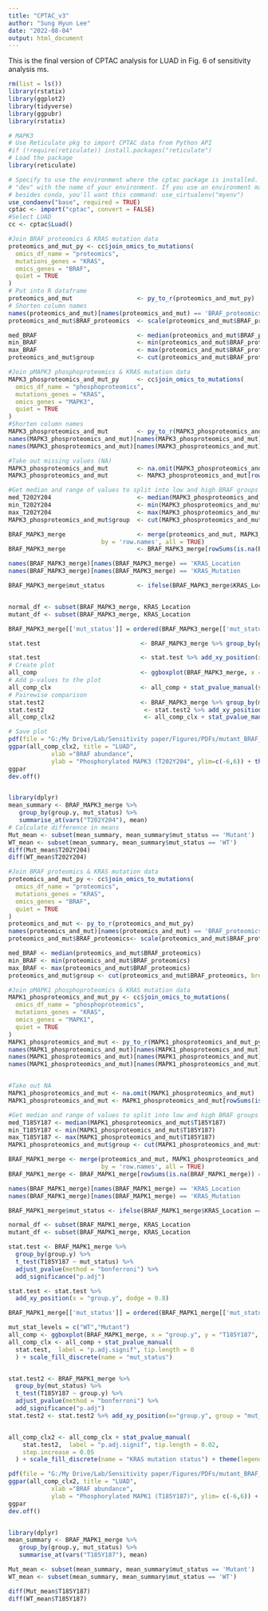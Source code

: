 ---
title: "CPTAC_v3" 
author: "Sung Hyun Lee"
date: "2022-08-04"
output: html_document
---
This is the final version of CPTAC analysis for LUAD in Fig. 6 of sensitivity analysis ms.
```{r}

rm(list = ls())
library(rstatix)
library(ggplot2)
library(tidyverse)
library(ggpubr)
library(rstatix)
```
```{r}
# MAPK3
# Use Reticulate pkg to import CPTAC data from Python API
#if (!require(reticulate)) install.packages("reticulate") 
# Load the package
library(reticulate)

# Specify to use the environment where the cptac package is installed. Replace 
# "dev" with the name of your environment. If you use an environment manager 
# besides conda, you'll want this command: use_virtualenv("myenv")
use_condaenv("base", required = TRUE)
cptac <- import("cptac", convert = FALSE)
#Select LUAD
cc <- cptac$Luad() 
```
```{r}
#Join BRAF proteomics & KRAS mutation data
proteomics_and_mut_py <- cc$join_omics_to_mutations(
  omics_df_name = "proteomics",
  mutations_genes = "KRAS",
  omics_genes = "BRAF",
  quiet = TRUE
)
# Put into R dataframe
proteomics_and_mut                  <- py_to_r(proteomics_and_mut_py)
# Shorten column names
names(proteomics_and_mut)[names(proteomics_and_mut) == 'BRAF_proteomics       NP_001341538.1|NP_004324.2']        <- 'BRAF_proteomics'
proteomics_and_mut$BRAF_proteomics  <- scale(proteomics_and_mut$BRAF_proteomics) #z-scored BRAF abund

med_BRAF                            <- median(proteomics_and_mut$BRAF_proteomics)
min_BRAF                            <- min(proteomics_and_mut$BRAF_proteomics)
max_BRAF                            <- max(proteomics_and_mut$BRAF_proteomics)
proteomics_and_mut$group            <- cut(proteomics_and_mut$BRAF_proteomics, breaks = c(min_BRAF, med_BRAF, max_BRAF), labels =c('Low','High'))

#Join pMAPK3 phosphoproteomics & KRAS mutation data
MAPK3_phosproteomics_and_mut_py     <- cc$join_omics_to_mutations(
  omics_df_name = "phosphoproteomics",
  mutations_genes = "KRAS",
  omics_genes = "MAPK3",
  quiet = TRUE
)
#Shorten column names
MAPK3_phosproteomics_and_mut        <- py_to_r(MAPK3_phosproteomics_and_mut_py)
names(MAPK3_phosproteomics_and_mut)[names(MAPK3_phosproteomics_and_mut) == 'MAPK3_phosphoproteomics  T202Y204  IADPEHDHTGFLtEyVATR  NP_002737.2|NP_001035145.1|NP_001103361.1'] <- 'T202Y204'
names(MAPK3_phosproteomics_and_mut)[names(MAPK3_phosproteomics_and_mut) == '                         Y204      IADPEHDHTGFLTEyVATR  NP_002737.2|NP_001035145.1|NP_001103361.1'] <- 'Y204'

#Take out missing values (NA)
MAPK3_phosproteomics_and_mut        <- na.omit(MAPK3_phosproteomics_and_mut)
MAPK3_phosproteomics_and_mut        <- MAPK3_phosproteomics_and_mut[rowSums(is.na(MAPK3_phosproteomics_and_mut)) == 0, ]  

#Get median and range of values to split into low and high BRAF groups
med_T202Y204                        <- median(MAPK3_phosproteomics_and_mut$T202Y204)
min_T202Y204                        <- min(MAPK3_phosproteomics_and_mut$T202Y204)
max_T202Y204                        <- max(MAPK3_phosproteomics_and_mut$T202Y204)
MAPK3_phosproteomics_and_mut$group  <- cut(MAPK3_phosproteomics_and_mut$T202Y204, breaks = c(min_T202Y204, med_T202Y204, max_T202Y204), labels =c('Low','High'))

BRAF_MAPK3_merge                    <- merge(proteomics_and_mut, MAPK3_phosproteomics_and_mut,
                          by = 'row.names', all = TRUE)
BRAF_MAPK3_merge                    <- BRAF_MAPK3_merge[rowSums(is.na(BRAF_MAPK3_merge)) == 0, ]  

names(BRAF_MAPK3_merge)[names(BRAF_MAPK3_merge) == 'KRAS_Location                                                                                    '] <- 'KRAS_Location'
names(BRAF_MAPK3_merge)[names(BRAF_MAPK3_merge) == 'KRAS_Mutation                                                                                    '] <- 'KRAS_Mutation'

BRAF_MAPK3_merge$mut_status         <- ifelse(BRAF_MAPK3_merge$KRAS_Location == 'No_mutation', 'WT','Mutant')


normal_df <- subset(BRAF_MAPK3_merge, KRAS_Location                                                      =='No_mutation')
mutant_df <- subset(BRAF_MAPK3_merge, KRAS_Location                                                      !='No_mutation')

BRAF_MAPK3_merge[['mut_status']] = ordered(BRAF_MAPK3_merge[['mut_status']], levels = c('WT', 'Mutant'))

stat.test                            <- BRAF_MAPK3_merge %>% group_by(group.y) %>% t_test(T202Y204 ~ mut_status) %>% adjust_pvalue(method = "bonferroni") %>% add_significance("p.adj")

stat.test                            <- stat.test %>% add_xy_position(x = "group.y", dodge = 0.8) 
# Create plot
all_comp                             <- ggboxplot(BRAF_MAPK3_merge, x = "group.y", y = "T202Y204", fill = "mut_status", outlier.shape = NA)
# Add p-values to the plot
all_comp_clx                         <- all_comp + stat_pvalue_manual(stat.test,  label = "p.adj.signif", tip.length = 0) + scale_fill_discrete(name = "mut_status")
# Pairewise comparison
stat.test2                           <- BRAF_MAPK3_merge %>% group_by(mut_status) %>% t_test(T202Y204 ~ group.y) %>% adjust_pvalue(method = "bonferroni") %>% add_significance("p.adj")
stat.test2                            <- stat.test2 %>% add_xy_position(x="group.y", group = "mut_status")
all_comp_clx2                         <- all_comp_clx + stat_pvalue_manual(stat.test2,  label = "p.adj.signif", tip.length = 0.02, step.increase = 0.05)  + scale_fill_discrete(name = "KRAS mutation status") + theme(legend.position="right") #+ scale_y_continuous(expand = expansion(mult = c(0.05, 0.1)))

# Save plot
pdf(file = "G:/My Drive/Lab/Sensitivity paper/Figures/PDFs/mutant_BRAF_pMAPK3_LUAD_v2.pdf", width = 6, height = 4) 
ggpar(all_comp_clx2, title = "LUAD", 
            xlab ="BRAF abundance", 
            ylab = "Phosphorylated MAPK3 (T202Y204", ylim=c(-6,6)) + theme(plot.title = element_text(hjust = 0.5))
ggpar
dev.off()


library(dplyr)
mean_summary <- BRAF_MAPK3_merge %>%
   group_by(group.y, mut_status) %>% 
   summarise_at(vars("T202Y204"), mean)
# Calculate difference in means
Mut_mean <- subset(mean_summary, mean_summary$mut_status == 'Mutant')
WT_mean <- subset(mean_summary, mean_summary$mut_status == 'WT')
diff(Mut_mean$T202Y204)
diff(WT_mean$T202Y204)

```


```{r}
#Join BRAF proteomics & KRAS mutation data
proteomics_and_mut_py <- cc$join_omics_to_mutations(
  omics_df_name = "proteomics",
  mutations_genes = "KRAS",
  omics_genes = "BRAF",
  quiet = TRUE
)
proteomics_and_mut <- py_to_r(proteomics_and_mut_py)
names(proteomics_and_mut)[names(proteomics_and_mut) == 'BRAF_proteomics       NP_001341538.1|NP_004324.2'] <- 'BRAF_proteomics'
proteomics_and_mut$BRAF_proteomics<- scale(proteomics_and_mut$BRAF_proteomics) #z-scored BRAF abund

med_BRAF <- median(proteomics_and_mut$BRAF_proteomics)
min_BRAF <- min(proteomics_and_mut$BRAF_proteomics)
max_BRAF <- max(proteomics_and_mut$BRAF_proteomics)
proteomics_and_mut$group <- cut(proteomics_and_mut$BRAF_proteomics, breaks = c(min_BRAF, med_BRAF, max_BRAF), labels =c('Low','High'))

#Join pMAPK1 phosphoproteomics & KRAS mutation data
MAPK1_phosproteomics_and_mut_py <- cc$join_omics_to_mutations(
  omics_df_name = "phosphoproteomics",
  mutations_genes = "KRAS",
  omics_genes = "MAPK1",
  quiet = TRUE
)
MAPK1_phosproteomics_and_mut <- py_to_r(MAPK1_phosproteomics_and_mut_py)
names(MAPK1_phosproteomics_and_mut)[names(MAPK1_phosproteomics_and_mut) == 'MAPK1_phosphoproteomics  S360      FQPGYRs              NP_002736.3'] <- 'S360'
names(MAPK1_phosproteomics_and_mut)[names(MAPK1_phosproteomics_and_mut) == '                         T185Y187  VADPDHDHTGFLtEyVATR  NP_002736.3'] <- 'T185Y187'
names(MAPK1_phosproteomics_and_mut)[names(MAPK1_phosproteomics_and_mut) == '                         Y187      VADPDHDHTGFLTEyVATR  NP_002736.3'] <- 'Y187'


#Take out NA
MAPK1_phosproteomics_and_mut <- na.omit(MAPK1_phosproteomics_and_mut)
MAPK1_phosproteomics_and_mut <- MAPK1_phosproteomics_and_mut[rowSums(is.na(MAPK1_phosproteomics_and_mut)) == 0, ]  

#Get median and range of values to split into low and high BRAF groups
med_T185Y187 <- median(MAPK1_phosproteomics_and_mut$T185Y187)
min_T185Y187 <- min(MAPK1_phosproteomics_and_mut$T185Y187)
max_T185Y187 <- max(MAPK1_phosproteomics_and_mut$T185Y187)
MAPK1_phosproteomics_and_mut$group <- cut(MAPK1_phosproteomics_and_mut$T185Y187, breaks = c(min_T185Y187, med_T185Y187, max_T185Y187), labels =c('Low','High'))

BRAF_MAPK1_merge <- merge(proteomics_and_mut, MAPK1_phosproteomics_and_mut,
                          by = 'row.names', all = TRUE)
BRAF_MAPK1_merge <- BRAF_MAPK1_merge[rowSums(is.na(BRAF_MAPK1_merge)) == 0, ]  

names(BRAF_MAPK1_merge)[names(BRAF_MAPK1_merge) == 'KRAS_Location                                   '] <- 'KRAS_Location'
names(BRAF_MAPK1_merge)[names(BRAF_MAPK1_merge) == 'KRAS_Mutation                                                      '] <- 'KRAS_Mutation'

BRAF_MAPK1_merge$mut_status <- ifelse(BRAF_MAPK1_merge$KRAS_Location == 'No_mutation', 'WT','Mutant')

normal_df <- subset(BRAF_MAPK1_merge, KRAS_Location                                                      =='No_mutation')
mutant_df <- subset(BRAF_MAPK1_merge, KRAS_Location                                                      !='No_mutation')

stat.test <- BRAF_MAPK1_merge %>%
  group_by(group.y) %>%
  t_test(T185Y187 ~ mut_status) %>%
  adjust_pvalue(method = "bonferroni") %>%
  add_significance("p.adj")

stat.test <- stat.test %>%
  add_xy_position(x = "group.y", dodge = 0.8)

BRAF_MAPK1_merge[['mut_status']] = ordered(BRAF_MAPK1_merge[['mut_status']], levels = c('WT', 'Mutant'))

mut_stat_levels = c("WT","Mutant")
all_comp <- ggboxplot(BRAF_MAPK1_merge, x = "group.y", y = "T185Y187", fill = "mut_status", levels = mut_stat_levels, outlier.shape = NA)
all_comp_clx <- all_comp + stat_pvalue_manual(
  stat.test,  label = "p.adj.signif", tip.length = 0
  ) + scale_fill_discrete(name = "mut_status")


stat.test2 <- BRAF_MAPK1_merge %>%
  group_by(mut_status) %>%
  t_test(T185Y187 ~ group.y) %>% 
  adjust_pvalue(method = "bonferroni") %>% 
  add_significance("p.adj")
stat.test2 <- stat.test2 %>% add_xy_position(x="group.y", group = "mut_status")


all_comp_clx2 <- all_comp_clx + stat_pvalue_manual(
    stat.test2,  label = "p.adj.signif", tip.length = 0.02,
    step.increase = 0.05
  ) + scale_fill_discrete(name = "KRAS mutation status") + theme(legend.position="right") 

pdf(file = "G:/My Drive/Lab/Sensitivity paper/Figures/PDFs/mutant_BRAF_pMAPK1_LUAD_v2.pdf", width = 6, height = 4) 
ggpar(all_comp_clx2, title = "LUAD", 
            xlab ="BRAF abundance", 
            ylab = "Phosphorylated MAPK1 (T185Y187)", ylim= c(-6,6)) + theme(plot.title = element_text(hjust = 0.5))
ggpar
dev.off()


library(dplyr)
mean_summary <- BRAF_MAPK1_merge %>%
   group_by(group.y, mut_status) %>% 
   summarise_at(vars("T185Y187"), mean)

Mut_mean <- subset(mean_summary, mean_summary$mut_status == 'Mutant')
WT_mean <- subset(mean_summary, mean_summary$mut_status == 'WT')

diff(Mut_mean$T185Y187)
diff(WT_mean$T185Y187)
```
